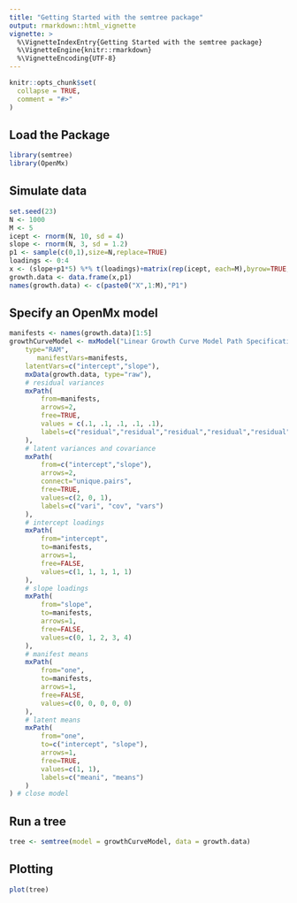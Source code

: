 ```yaml
---
title: "Getting Started with the semtree package"
output: rmarkdown::html_vignette
vignette: >
  %\VignetteIndexEntry{Getting Started with the semtree package}
  %\VignetteEngine{knitr::rmarkdown}
  %\VignetteEncoding{UTF-8}
---
```


```r
knitr::opts_chunk$set(
  collapse = TRUE,
  comment = "#>"
)
```

## Load the Package

```r
library(semtree)
library(OpenMx)
```

## Simulate data

```r
set.seed(23)
N <- 1000
M <- 5
icept <- rnorm(N, 10, sd = 4)
slope <- rnorm(N, 3, sd = 1.2)
p1 <- sample(c(0,1),size=N,replace=TRUE)
loadings <- 0:4
x <- (slope+p1*5) %*% t(loadings)+matrix(rep(icept, each=M),byrow=TRUE,ncol=M)+rnorm(N*M, sd=.08)
growth.data <- data.frame(x,p1)
names(growth.data) <- c(paste0("X",1:M),"P1")
```

## Specify an OpenMx model

```r
manifests <- names(growth.data)[1:5]
growthCurveModel <- mxModel("Linear Growth Curve Model Path Specification",
    type="RAM",
       manifestVars=manifests,
    latentVars=c("intercept","slope"),
    mxData(growth.data, type="raw"),
    # residual variances
    mxPath(
        from=manifests,
        arrows=2,
        free=TRUE,
        values = c(.1, .1, .1, .1, .1),
        labels=c("residual","residual","residual","residual","residual")
    ),
    # latent variances and covariance
    mxPath(
        from=c("intercept","slope"),
        arrows=2,
        connect="unique.pairs",
        free=TRUE,
        values=c(2, 0, 1),
        labels=c("vari", "cov", "vars")
    ),
    # intercept loadings
    mxPath(
        from="intercept",
        to=manifests,
        arrows=1,
        free=FALSE,
        values=c(1, 1, 1, 1, 1)
    ),
    # slope loadings
    mxPath(
        from="slope",
        to=manifests,
        arrows=1,
        free=FALSE,
        values=c(0, 1, 2, 3, 4)
    ),
    # manifest means
    mxPath(
        from="one",
        to=manifests,
        arrows=1,
        free=FALSE,
        values=c(0, 0, 0, 0, 0)
    ),
    # latent means
    mxPath(
        from="one",
        to=c("intercept", "slope"),
        arrows=1,
        free=TRUE,
        values=c(1, 1),
        labels=c("meani", "means")
    )
) # close model
```

## Run a tree

```r
tree <- semtree(model = growthCurveModel, data = growth.data)
```

## Plotting

```r
plot(tree)
```